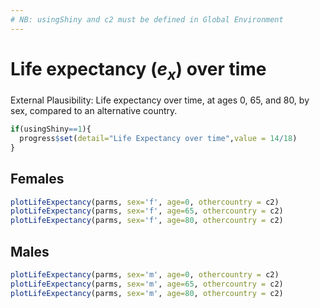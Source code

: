 ```yaml
---
# NB: usingShiny and c2 must be defined in Global Environment
---
```


# Life expectancy ($e_x$) over time {#lifeswe}
External Plausibility: Life expectancy over time, at ages 0, 65, and 80, by sex, compared to an alternative country.
```r
if(usingShiny==1){
  progress$set(detail="Life Expectancy over time",value = 14/18)
}
```

## Females
 ```r
plotLifeExpectancy(parms, sex='f', age=0, othercountry = c2)
plotLifeExpectancy(parms, sex='f', age=65, othercountry = c2)
plotLifeExpectancy(parms, sex='f', age=80, othercountry = c2)
```

## Males
 ```r
plotLifeExpectancy(parms, sex='m', age=0, othercountry = c2)
plotLifeExpectancy(parms, sex='m', age=65, othercountry = c2)
plotLifeExpectancy(parms, sex='m', age=80, othercountry = c2)
```
